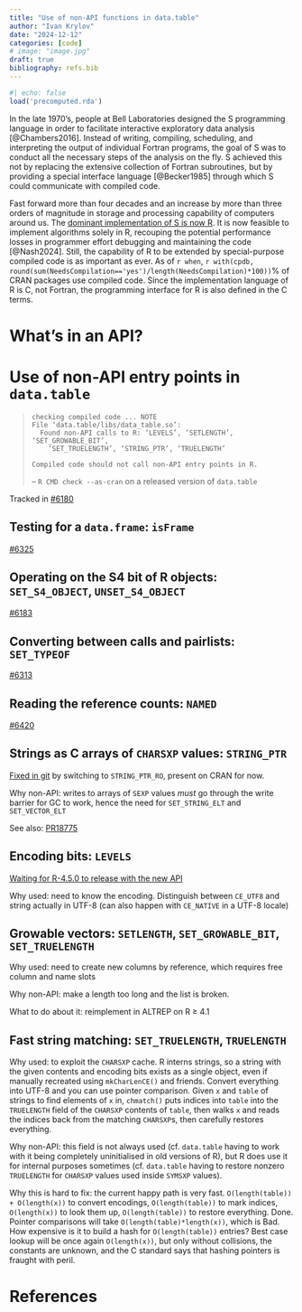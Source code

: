 ```yaml
---
title: "Use of non-API functions in data.table"
author: "Ivan Krylov"
date: "2024-12-12"
categories: [code]
# image: "image.jpg"
draft: true
bibliography: refs.bib
---
```


```r
#| echo: false
load('precomputed.rda')
```

In the late 1970's, people at Bell Laboratories designed the S
programming language in order to facilitate interactive exploratory data
analysis [@Chambers2016]. Instead of writing, compiling, scheduling, and
interpreting the output of individual Fortran programs, the goal of S
was to conduct all the necessary steps of the analysis on the fly. S
achieved this not by replacing the extensive collection of Fortran
subroutines, but by providing a special interface language [@Becker1985]
through which S could communicate with compiled code.

Fast forward more than four decades and an increase by more than three
orders of magnitude in storage and processing capability of computers
around us. The [dominant implementation of S is now R][is.R]. It is now
feasible to implement algorithms solely in R, recouping the potential
performance losses in programmer effort debugging and maintaining the
code [@Nash2024]. Still, the capability of R to be extended by
special-purpose compiled code is as important as ever. As of `r when`,
`r with(cpdb, round(sum(NeedsCompilation=='yes')/length(NeedsCompilation)*100))`%
of CRAN packages use compiled code. Since the implementation language of
R is C, not Fortran, the programming interface for R is also defined in
the C terms.

What's in an API?
=================

<!-- Historically: [WRE] giveth certain entry points for use,
`tools:::nonAPI` taketh away certain others, and the rest exist in an
ontologial limbo as forbidden and yet not utterly forbidden

Example: serialization API -->

<!-- Calls for improvement have been seen before, e.g. [NativeAPI2016]
MAYBE: search R(-pkg)?-devel for earlier mentions of this
MAYBE: how did Rinternals change since 3.3.0? USE_RINTERNALS is gone
After the [latest conflict][ALTREPnonAPI], Luke Tierney [started
work][clarifyingAPI] on declaring functions and symbols (variables or
preprocessor constants or enums?) as API / experimental API / embedding
API -->

<!-- MAYBE: somehow obtain the list of imports (mirror Windows builds
from CRAN? download the one compiled by Luke Tierney?) and try to
extract neither-official-API nor-official-nonAPI counts -->

Use of non-API entry points in `data.table`
===========================================

<!-- TODO: `r subset(checks, grepl('API', Output))[1,]` -->

>     checking compiled code ... NOTE
>     File ‘data.table/libs/data_table.so’:
>       Found non-API calls to R: ‘LEVELS’, ‘SETLENGTH’, ‘SET_GROWABLE_BIT’,
>         ‘SET_TRUELENGTH’, ‘STRING_PTR’, ‘TRUELENGTH’
>     
>     Compiled code should not call non-API entry points in R.
 -- ` R CMD check --as-cran ` on a released version of `data.table`

Tracked in [#6180][remove_non_API]

Testing for a `data.frame`: `isFrame`
-------------------------------------

[#6325][remove_isframe]

Operating on the S4 bit of R objects: `SET_S4_OBJECT`, `UNSET_S4_OBJECT`
------------------------------------------------------------------------

[#6183][remove_set_s4_object]

Converting between calls and pairlists: `SET_TYPEOF`
----------------------------------------------------

[#6313][remove_set_typeof]

Reading the reference counts: `NAMED`
-------------------------------------

[#6420][remove_named]

Strings as C arrays of `CHARSXP` values: `STRING_PTR`
-----------------------------------------------------

[Fixed in git][remove_string_ptr] by switching to `STRING_PTR_RO`,
present on CRAN for now.
<!-- TODO: Why used -->

Why non-API: writes to arrays of `SEXP` values *must* go through the
write barrier for GC to work, hence the need for `SET_STRING_ELT` and
`SET_VECTOR_ELT`

See also: [PR18775]

Encoding bits: `LEVELS`
-----------------------

[Waiting for R-4.5.0 to release with the new API][remove_levels]
<!-- TODO: link to PR -->

Why used: need to know the encoding. Distinguish between `CE_UTF8` and
string actually in UTF-8 (can also happen with `CE_NATIVE` in a UTF-8
locale)

<!-- TODO: how exactly is the check implemented in data.table and which
APIs R offers for this purpose -->
<!-- TODO: examples of why exactly LEVELS is deep internal sorcery -->
<!-- TODO: LEVELS live inside serialized data, which R will have to keep
being able to read -->

Growable vectors: `SETLENGTH`, `SET_GROWABLE_BIT`, `SET_TRUELENGTH`
-------------------------------------------------------------------

<!-- TODO: history of overallocated lists+names in data.table -->

Why used: need to create new columns by reference, which requires free
column and name slots

Why non-API: make a length too long and the list is broken.
<!-- TODO: Setting a length too short while having something other than
`R_NilValue` inside: does it break something? Are these values
reachable from the GC point of view? -->
<!-- TODO: the exact nature of GROWABLE_BIT -->
<!-- TODO: verify that these are the only uses of SETLENGTH,
SET_GROWABLE_BIT -->

What to do about it: reimplement in ALTREP on R &ge; 4.1

Fast string matching: `SET_TRUELENGTH`, `TRUELENGTH`
----------------------------------------------------

Why used: to exploit the `CHARSXP` cache. R interns strings, so a string
with the given contents and encoding bits exists as a single object,
even if manually recreated using `mkCharLenCE()` and friends.
Convert everything into UTF-8 and you can use pointer comparison.
Given `x` and `table` of strings to find elements of `x` in, `chmatch()`
puts indices into `table` into the `TRUELENGTH` field of the `CHARSXP`
contents of `table`, then walks `x` and reads the indices back from the
matching `CHARSXP`s, then carefully restores everything.

<!-- TODO: expand, possibly illustrate this explanation and others -->

Why non-API: this field is not always used (cf. `data.table` having to
work with it being completely uninitialised in old versions of R), but R
does use it for internal purposes sometimes (cf. `data.table` having to
restore nonzero `TRUELENGTH` for `CHARSXP` values used inside `SYMSXP`
values).

Why this is hard to fix: the current happy path is very fast.
`O(length(table)) + O(length(x))` to convert encodings,
`O(length(table))` to mark indices, `O(length(x))` to look them up,
`O(length(table))` to restore everything. Done. Pointer comparisons will
take `O(length(table)*length(x))`, which is Bad. How expensive is it to
build a hash for `O(length(table))` entries? Best case lookup will be
once again `O(length(x))`, but only without collisions, the constants
are unknown, and the C standard says that hashing pointers is fraught
with peril.

<!-- TODO: more uses of SET_TRUELENGTH for similar purposes -->

References
==========

[is.R]: https://developer.r-project.org/blosxom.cgi/R-devel/NEWS/2024/03/08#n2024-03-09
[WRE]: https://cran.r-project.org/doc/manuals/R-exts.html
[NativeAPI2016]: https://wiki.r-consortium.org/view/R_Native_API
[ALTREPnonAPI]: https://stat.ethz.ch/pipermail/r-devel/2024-April/083349.html
[clarifyingAPI]: https://stat.ethz.ch/pipermail/r-devel/2024-June/083449.html
[remove_non_API]: https://github.com/Rdatatable/data.table/issues/6180
[remove_isframe]: https://github.com/Rdatatable/data.table/pull/6235
[remove_set_s4_object]: https://github.com/Rdatatable/data.table/pull/6183
[remove_set_typeof]: https://github.com/Rdatatable/data.table/pull/6313
[remove_named]: https://github.com/Rdatatable/data.table/pull/6420
[remove_levels]: https://github.com/Rdatatable/data.table/pull/6422
[remove_string_ptr]: https://github.com/Rdatatable/data.table/pull/6312
[PR18775]: https://bugs.r-project.org/show_bug.cgi?id=18775
